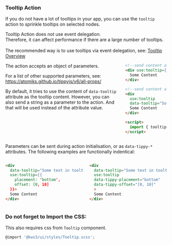 
<Version />

<Meta
  title="Helpers/Tooltips/3. Tooltip Action"
/>

### Tooltip Action
If you do not have a lot of tooltips in your app, you can use the `tooltip` action to sprinkle tooltips on selected nodes.

<div class="notification is-warning">
Tooltip Action does not use event delegation. <br/>Therefore, it can affect performance if there are a large number of tooltips.<br/><br/>
The recommended way is to use tooltips via event delegation, see: <a href="/docs/helpers-tooltips-1-overview--page">Tooltip Overview</a>
</div>



<div class="columns">
  <div class="column">

The action accepts an object of parameters.

For a list of other supported parameters, see:  https://atomiks.github.io/tippyjs/v6/all-props/

By default, it tries to use the content of `data-tooltip` attribute as the tooltip content.
However, you can also send a string as a parameter to the action.
And that will be used instead of the attribute value.

  </div>
  <div class="column">

```html
<!--send content as parameter-->
<div use:tooltip={{content: "Some Text"}}>
  Some Content
</div>

<!--send content as data-tooltip attribute-->
<div
  use:tooltip
  data-tooltip="Some Text">
  Some Content
</div>

<script>
  import { tooltip } from '@kws3/ui'; //notice lowercase import name
</script>
```

  </div>
</div>

Parameters can be sent during action initialisation, or as `data-tippy-*` attributes.
The following examples are functionally indentical:

<div class="columns">
  <div class="column">

```html
<div
  data-tooltip="Some text in tooltip"
  use:tooltip={{
    placement: 'bottom',
    offset: [0, 10]
  }}>
  Some Content
</div>
```

  </div>
  <div class="column">

```html
<div
  data-tooltip="Some text in tooltip"
  use:tooltip
  data-tippy-placement="bottom"
  data-tippy-offset="[0, 10]"
  >
  Some Content
</div>
```

  </div>
</div>

### Do not forget to Import the CSS:
This also requires css from `Tooltip` component.

```js
@import '@kws3/ui/styles/Tooltip.scss';
```
